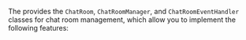 <PlatformWrapper platform="flutter">

The <Vg k="CHAT_SDK"/> provides the `ChatRoom`, `ChatRoomManager`, and `ChatRoomEventHandler` classes for chat room management, which allow you to implement the following features:

</PlatformWrapper>
